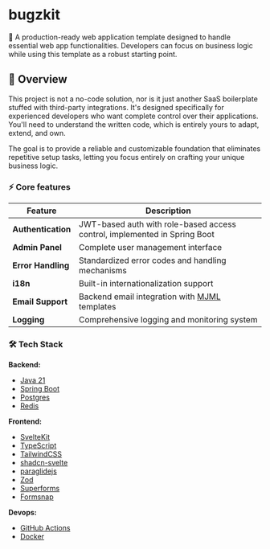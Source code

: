 # bugzkit

🚀 A production-ready web application template designed to handle essential web app functionalities.
Developers can focus on business logic while using this template as a robust starting point.

## 👀 Overview

This project is not a no-code solution, nor is it just another SaaS boilerplate stuffed with third-party integrations.
It's designed specifically for experienced developers who want complete control over their applications.
You'll need to understand the written code, which is entirely yours to adapt, extend, and own.

The goal is to provide a reliable and customizable foundation that eliminates repetitive setup tasks, letting you focus entirely on crafting your unique business logic.

### ⚡ Core features

| Feature            | Description                                                                     |
| ------------------ | ------------------------------------------------------------------------------- |
| **Authentication** | JWT-based auth with role-based access control, implemented in Spring Boot       |
| **Admin Panel**    | Complete user management interface                                              |
| **Error Handling** | Standardized error codes and handling mechanisms                                |
| **i18n**           | Built-in internationalization support                                           |
| **Email Support**  | Backend email integration with [MJML](https://github.com/mjmlio/mjml) templates |
| **Logging**        | Comprehensive logging and monitoring system                                     |

### 🛠 Tech Stack

**Backend:**

- [Java 21](https://openjdk.org/projects/jdk/21/)
- [Spring Boot](https://spring.io/projects/spring-boot)
- [Postgres](https://www.postgresql.org/)
- [Redis](https://redis.io/)

**Frontend:**

- [SvelteKit](https://kit.svelte.dev/)
- [TypeScript](https://www.typescriptlang.org/)
- [TailwindCSS](https://tailwindcss.com/)
- [shadcn-svelte](https://github.com/huntabyte/shadcn-svelte)
- [paraglidejs](https://inlang.com/m/gerre34r/library-inlang-paraglideJs)
- [Zod](https://zod.dev/)
- [Superforms](https://superforms.rocks/)
- [Formsnap](https://formsnap.dev/docs)

**Devops:**

- [GitHub Actions](https://github.com/features/actions)
- [Docker](https://www.docker.com/)
